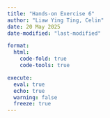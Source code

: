 ```yaml
---
title: "Hands-on Exercise 6"
author: "Liaw Ying Ting, Celin"
date: 20 May 2025
date-modified: "last-modified"

format:
  html:
    code-fold: true
    code-tools: true

execute: 
  eval: true
  echo: true
  warning: false
  freeze: true
---
```

